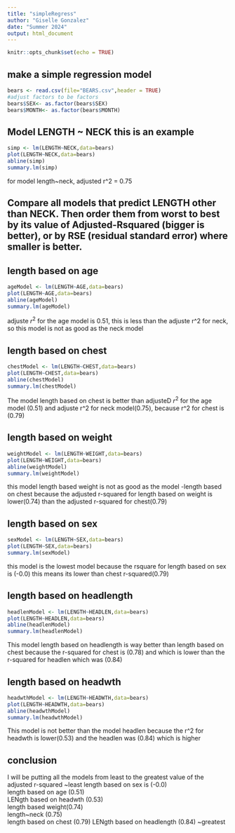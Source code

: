 ```yaml
---
title: "simpleRegress"
author: "Giselle Gonzalez"
date: "Summer 2024"
output: html_document
---
```


```r
knitr::opts_chunk$set(echo = TRUE)
```

## make a simple regression model

```r
bears <- read.csv(file="BEARS.csv",header = TRUE)
#adjust factors to be factors
bears$SEX<- as.factor(bears$SEX)
bears$MONTH<- as.factor(bears$MONTH)
```

## Model LENGTH ~ NECK  this is an example  

```r
simp <- lm(LENGTH~NECK,data=bears)
plot(LENGTH~NECK,data=bears)
abline(simp)
summary.lm(simp)
```

 for model length~neck, adjusted r^2 = 0.75
 
## Compare all models that predict LENGTH other than NECK. Then order them from worst to best by its value of Adjusted-Rsquared (bigger is better), or by RSE (residual standard error) where smaller is better. 

## length based on age

```r
ageModel <- lm(LENGTH~AGE,data=bears)
plot(LENGTH~AGE,data=bears)
abline(ageModel)
summary.lm(ageModel)
```


adjuste $r^2$ for the age model is 0.51, this is less than the 
adjuste r^2 for neck, so this model is not as good as the neck model



## length based on chest

```r
chestModel <- lm(LENGTH~CHEST,data=bears)
plot(LENGTH~CHEST,data=bears)
abline(chestModel)
summary.lm(chestModel)
```

 The model length based on chest is better than adjusteD $r^2$ for the age model (0.51) and adjuste r^2 for neck model(0.75), because r^2 for chest is (0.79)

## length based on weight

```r
weightModel <- lm(LENGTH~WEIGHT,data=bears)
plot(LENGTH~WEIGHT,data=bears)
abline(weightModel)
summary.lm(weightModel)
```

this model length based weight is not as good as the model -length based on chest because the adjusted r-squared for length based on weight is lower(0.74) than the adjusted r-squared for chest(0.79)


## length based on sex 

```r
sexModel <- lm(LENGTH~SEX,data=bears)
plot(LENGTH~SEX,data=bears)
summary.lm(sexModel)
```
  this model is the lowest model  because the rsquare for length based on sex is (-0.0) this means its lower than chest r-squared(0.79)
  
  
## length based on headlength

```r
headlenModel <- lm(LENGTH~HEADLEN,data=bears)
plot(LENGTH~HEADLEN,data=bears)
abline(headlenModel)
summary.lm(headlenModel)
```

This model length based on headlength is way better than length based on chest because the r-squared for chest is (0.78)
 and which is lower than the r-squared for headlen which was (0.84)

## length based on headwth

```r
headwthModel <- lm(LENGTH~HEADWTH,data=bears)
plot(LENGTH~HEADWTH,data=bears)
abline(headwthModel)
summary.lm(headwthModel)
```

This model is not better than the model headlen because the r^2 for headwth is lower(0.53) and the headlen was (0.84) which is higher 

## conclusion

I will be putting all the models from least to the greatest value of the adjusted r-squared
~least 
length based on sex is (-0.0)  
length based on age (0.51)  
LENgth based on headwth (0.53)  
length based weight(0.74)  
length~neck (0.75)  
length based on chest (0.79)
LENgth based on headlength (0.84)
~greatest